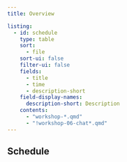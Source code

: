 ```yaml
---
title: Overview

listing:
  - id: schedule
    type: table
    sort:
      - file
    sort-ui: false
    filter-ui: false
    fields: 
      - title
      - time
      - description-short
    field-display-names: 
      description-short: Description
    contents:
      - "workshop-*.qmd"
      - "!workshop-06-chat*.qmd"
---
```


## Schedule

::: {#schedule}
:::